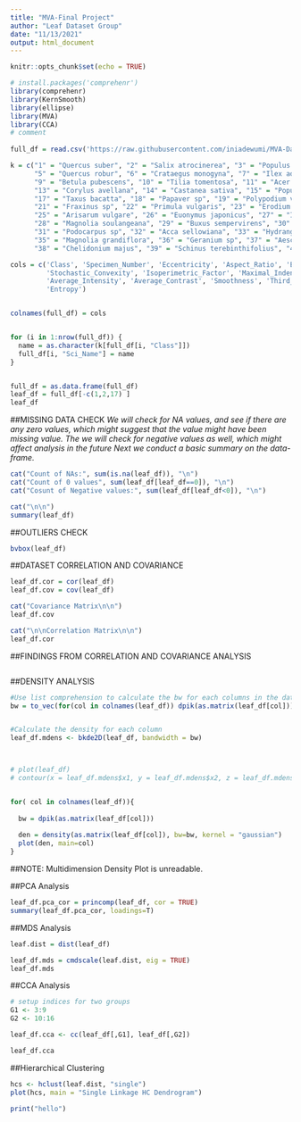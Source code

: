 ```yaml
---
title: "MVA-Final Project"
author: "Leaf Dataset Group"
date: "11/13/2021"
output: html_document
---
```


```r
knitr::opts_chunk$set(echo = TRUE)
```


```r
# install.packages('comprehenr')
library(comprehenr)
library(KernSmooth)
library(ellipse)
library(MVA)
library(CCA)  
# comment
 
full_df = read.csv('https://raw.githubusercontent.com/iniadewumi/MVA-Dataset-Exploration/master/MVA/datasets/leaf/leaf.csv')

k = c("1" = "Quercus suber", "2" = "Salix atrocinerea", "3" = "Populus nigra", "4" = "Alnus sp", 
      "5" = "Quercus robur", "6" = "Crataegus monogyna", "7" = "Ilex aquifolium", "8" = "Nerium oleander",
      "9" = "Betula pubescens", "10" = "Tilia tomentosa", "11" = "Acer palmaturu", "12" = "Celtis sp", 
      "13" = "Corylus avellana", "14" = "Castanea sativa", "15" = "Populus alba", "16" = "Acer negundo", 
      "17" = "Taxus bacatta", "18" = "Papaver sp", "19" = "Polypodium vulgare", "20" = "Pinus sp", 
      "21" = "Fraxinus sp", "22" = "Primula vulgaris", "23" = "Erodium sp", "24" = "Bougainvillea sp", 
      "25" = "Arisarum vulgare", "26" = "Euonymus japonicus", "27" = "Ilex perado ssp azorica", 
      "28" = "Magnolia soulangeana", "29" = "Buxus sempervirens", "30" = "Urtica dioica", 
      "31" = "Podocarpus sp", "32" = "Acca sellowiana", "33" = "Hydrangea sp", "34" = "Pseudosasa japonica", 
      "35" = "Magnolia grandiflora", "36" = "Geranium sp", "37" = "Aesculus californica", 
      "38" = "Chelidonium majus", "39" = "Schinus terebinthifolius", "40" = "Fragaria vesca")

cols = c('Class', 'Specimen_Number', 'Eccentricity', 'Aspect_Ratio', 'Elongation', 'Solidity', 
         'Stochastic_Convexity', 'Isoperimetric_Factor', 'Maximal_Indentation_Depth', 'Lobedness', 
         'Average_Intensity', 'Average_Contrast', 'Smoothness', 'Third_Moment', 'Uniformity', 
         'Entropy')


colnames(full_df) = cols


for (i in 1:nrow(full_df)) {
  name = as.character(k[full_df[i, "Class"]])
  full_df[i, "Sci_Name"] = name
}


full_df = as.data.frame(full_df)
leaf_df = full_df[-c(1,2,17) ]
leaf_df
```


##MISSING DATA CHECK
*We will check for NA values, and see if there are any zero values, which might suggest that the value might have been missing value. *
*The we will check for negative values as well, which might affect analysis in the future*
*Next we conduct a basic summary on the data-frame.*

```r
cat("Count of NAs:", sum(is.na(leaf_df)), "\n")
cat("Count of 0 values", sum(leaf_df[leaf_df==0]), "\n")
cat("Cosunt of Negative values:", sum(leaf_df[leaf_df<0]), "\n")

cat("\n\n")
summary(leaf_df)
```

##OUTLIERS CHECK
```r
bvbox(leaf_df)

```

##DATASET CORRELATION AND COVARIANCE 
```r

leaf_df.cor = cor(leaf_df)
leaf_df.cov = cov(leaf_df)

cat("Covariance Matrix\n\n")
leaf_df.cov

cat("\n\nCorrelation Matrix\n\n")
leaf_df.cor

```

##FINDINGS FROM CORRELATION AND COVARIANCE ANALYSIS

```r

```

##DENSITY ANALYSIS

```r


#Use list comprehension to calculate the bw for each columns in the dataset
bw = to_vec(for(col in colnames(leaf_df)) dpik(as.matrix(leaf_df[col])))


#Calculate the density for each column
leaf_df.mdens <- bkde2D(leaf_df, bandwidth = bw)



# plot(leaf_df)
# contour(x = leaf_df.mdens$x1, y = leaf_df.mdens$x2, z = leaf_df.mdens$fhat, add = TRUE)


for( col in colnames(leaf_df)){
   
  bw = dpik(as.matrix(leaf_df[col]))
  
  den = density(as.matrix(leaf_df[col]), bw=bw, kernel = "gaussian")
  plot(den, main=col)
}


```

##NOTE: Multidimension Density Plot is unreadable. 



##PCA Analysis
```r

leaf_df.pca_cor = princomp(leaf_df, cor = TRUE)
summary(leaf_df.pca_cor, loadings=T)

```


##MDS Analysis
```r
leaf.dist = dist(leaf_df)

leaf_df.mds = cmdscale(leaf.dist, eig = TRUE)
leaf_df.mds

```

##CCA Analysis
```r
# setup indices for two groups
G1 <- 3:9
G2 <- 10:16

leaf_df.cca <- cc(leaf_df[,G1], leaf_df[,G2])

leaf_df.cca

```

##Hierarchical Clustering
```r

hcs <- hclust(leaf.dist, "single")
plot(hcs, main = "Single Linkage HC Dendrogram")

```


```r
print("hello")
```


